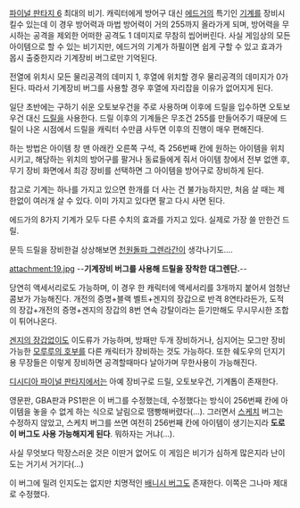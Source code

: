 [[파이널 판타지 6]] 최대의 비기. 캐릭터에게 방어구 대신 [[에드거]]의 특기인 [[기계]]를 장비시킬수 있는데 이 경우 방어력과 마법 방어력이 거의 255까지 올라가게 되며, 방어력을 무시하는 공격을 제외한 어떠한 공격도 1 데미지로 무참히 씹어버린다. 사실 게임상의 모든 아이템으로 할 수 있는 비기지만, 에드거의 기계가 하필이면 쉽게 구할 수 있고 효과가 몹시 출중한지라 기계장비 버그로만 기억된다.

전열에 위치시 모든 물리공격의 데미지 1, 후열에 위치할 경우 물리공격의 데미지가 0가 된다. 따라서 기계장비 버그를 사용할 경우 후열에 자리잡을 이유가 없어지게 된다.

일단 초반에는 구하기 쉬운 오토보우건을 주로 사용하며 이후에 드릴을 입수하면 오토보우건 대신 [[드릴]]을 사용한다. 드릴 이후의 기계들은 무조건 255를 만들어주기 때문에 드릴이 나온 시점에서 드릴을 캐릭터 수만큼 사두면 이후의 진행이 매우 편해진다.

하는 방법은 아이템 창 맨 아래칸 오른쪽 구석, 즉 256번째 칸에 원하는 아이템을 위치시키고, 해당하는 위치의 방어구를 팔거나 동료들에게 줘서 아이템 창에서 전부 없앤 후, 무기 장비 화면에서 최강 장비를 선택하면 그 아이템을 방어구로 장비하게 된다.

참고로 기계는 하나를 가지고 있으면 한개를 더 사는 건 불가능하지만, 처음 살 때는 제한없이 여러개 살 수 있다. 이미 가지고 있다면 팔고 다시 사면 된다.

에드가의 8가지 기계가 모두 다른 수치의 효과를 가지고 있다. 실제로 가장 쓸 만한건 드릴.

문득 드릴을 장비한걸 상상해보면 [[천원돌파 그렌라간]]이 생각나기도....

attachment:19.jpg
--'''기계장비 버그를 사용해 드릴을 장착한 대그렌단.'''--

당연히 액세서리로도 가능하며, 이 경우 한 캐릭터에 액세서리를 3개까지 붙어셔 엄청난 콤보가 가능해진다. 개전의 증명+블랙 벨트+겐지의 장갑으로 반격 8연타라든가, 도적의 장갑+개전의 증명+겐지의 장갑의 8번 연속 강탈이라는 듣기만해도 무시무시한 조합이 튀어나온다.

[[겐지의 장갑]]없이도 이도류가 가능하며, 방패만 두개 장비하거나, 심지어는 모그만 장비 가능한 [[모루루의 호부]]를 다른 캐릭터가 장비하는 것도 가능하다. 또한 쉐도우의 던지기용 무장들은 이렇게 장비하면 공격할때마다 날아가며 무한사용이 가능해진다.

[[디시디아 파이널 판타지]]에서는 아예 장비구로 드릴, 오토보우건, 기계톱이 존재한다.

영문판, GBA판과 PS1판은 이 버그를 수정했는데, 수정했다는 방식이 256번째 칸에 아이템을 놓을 수 없게 하는 식으로 날림으로 땜빵해버렸다(...). 그러면서 [[스케치]] 버그는 수정하지 않았고, 스케치 버그를 쓰면 여전히 256번째 칸에 아이템이 생기는지라 '''도로 이 버그도 사용 가능해지게 된다'''. 뭐하자는 거냐(...).

사실 무엇보다 막장스러운 것은 이딴거 없어도 이 게임은 비기가 심하게 많은지라 난이도는 거기서 거기다(...)

이 버그에 밀려 인지도는 없지만 치명적인 [[배니시 버그]]도 존재한다. 이쪽은 그나마 제대로 수정했다.
